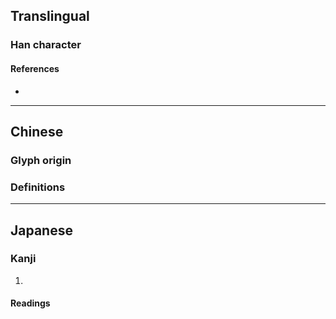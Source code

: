 {{character info}}
==Translingual==

===Han character===
{{Han char|rn=22|rad=匚|as=08|sn=10|four=|canj=SPHA|ids=⿷匚曶}}

====References====
* {{Han ref|kx=0154.020|dkj=02631|dj=0346.080|hdz=10087.050|uh=532B|ud=21291}}

----

==Chinese==

===Glyph origin===
{{Han etym}}

===Definitions===
{{zh-see|匢|a}}

----

==Japanese==

===Kanji===
{{ja-kanji|grade=|rs=匚08}}

# {{rfdef|ja|sort=匚08}}

====Readings====
{{ja-readings
|goon=こち
|kanon=こつ
|kun=うつわ-<うつは-
}}